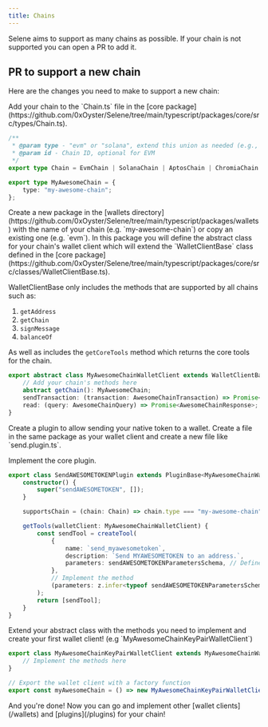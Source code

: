 ```yaml
---
title: Chains
---
```


Selene aims to support as many chains as possible. If your chain is not supported you can open a PR to add it.

## PR to support a new chain
Here are the changes you need to make to support a new chain:

<Steps>
<Step>
Add your chain to the `Chain.ts` file in the [core package](https://github.com/0xOyster/Selene/tree/main/typescript/packages/core/src/types/Chain.ts).

```typescript
/**
 * @param type - "evm" or "solana", extend this union as needed (e.g., "sui")
 * @param id - Chain ID, optional for EVM
 */
export type Chain = EvmChain | SolanaChain | AptosChain | ChromiaChain | FuelChain | MyAwesomeChain;

export type MyAwesomeChain = {
    type: "my-awesome-chain";
};
```
</Step>

<Step>
Create a new package in the [wallets directory](https://github.com/0xOyster/Selene/tree/main/typescript/packages/wallets) with the name of your chain (e.g. `my-awesome-chain`) or copy an existing one (e.g. `evm`).
In this package you will define the abstract class for your chain's wallet client which will extend the `WalletClientBase` class defined in the [core package](https://github.com/0xOyster/Selene/tree/main/typescript/packages/core/src/classes/WalletClientBase.ts).

WalletClientBase only includes the methods that are supported by all chains such as:
1. `getAddress`
2. `getChain`
3. `signMessage`
4. `balanceOf`

As well as includes the `getCoreTools` method which returns the core tools for the chain.

```typescript
export abstract class MyAwesomeChainWalletClient extends WalletClientBase {
    // Add your chain's methods here
    abstract getChain(): MyAwesomeChain;
    sendTransaction: (transaction: AwesomeChainTransaction) => Promise<Transaction>;
    read: (query: AwesomeChainQuery) => Promise<AwesomeChainResponse>;
}
```
</Step>

<Step>
Create a plugin to allow sending your native token to a wallet. Create a file in the same package as your wallet client and create a new file like `send<native-token>.plugin.ts`.

Implement the core plugin.


```typescript
export class SendAWESOMETOKENPlugin extends PluginBase<MyAwesomeChainWalletClient> {
    constructor() {
        super("sendAWESOMETOKEN", []);
    }

    supportsChain = (chain: Chain) => chain.type === "my-awesome-chain";

    getTools(walletClient: MyAwesomeChainWalletClient) {
        const sendTool = createTool(
            {
                name: `send_myawesometoken`,
                description: `Send MYAWESOMETOKEN to an address.`,
                parameters: sendAWESOMETOKENParametersSchema, // Define the parameters schema
            },
            // Implement the method
            (parameters: z.infer<typeof sendAWESOMETOKENParametersSchema>) => sendAWESOMETOKENMethod(walletClient, parameters),
        );
        return [sendTool];
    }
}
```
</Step>
<Step>
Extend your abstract class with the methods you need to implement and create your first wallet client! (e.g `MyAwesomeChainKeyPairWalletClient`)

```typescript
export class MyAwesomeChainKeyPairWalletClient extends MyAwesomeChainWalletClient {
    // Implement the methods here
}

// Export the wallet client with a factory function
export const myAwesomeChain = () => new MyAwesomeChainKeyPairWalletClient();
```
</Step>
<Step>
And you're done! Now you can go and implement other [wallet clients](/wallets) and [plugins](/plugins) for your chain!
</Step>
</Steps>
